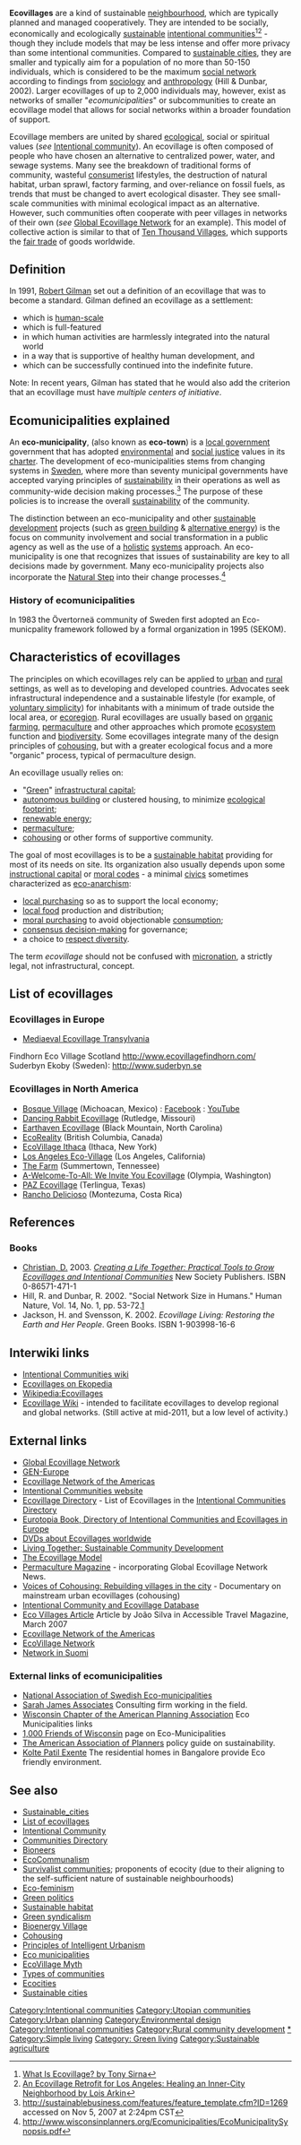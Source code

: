 {{topic header| default.png |Ecovillages}}

'''Ecovillages''' are a kind of sustainable [[neighbourhood]], which are typically planned and managed cooperatively. They are intended to be socially, economically and ecologically [[sustainability|sustainable]] [[intentional communities]]<ref>[http://www.ic.org/pnp/cdir/2000/08ecovillage.php What Is  Ecovillage? by Tony Sirna]</ref><ref>[http://www.ic.org/pnp/cdir/1995/20arkin.php An Ecovillage Retrofit for Los Angeles: Healing an Inner-City Neighborhood by Lois Arkin]</ref> - though they include models that may be less intense and offer more privacy than some intentional communities. Compared to [[sustainable cities]], they are smaller and typically aim for a population of no more than 50-150 individuals, which is considered to be the maximum [[social network]] according to findings from [[sociology]] and [[anthropology]] (Hill & Dunbar, 2002). Larger ecovillages of up to 2,000 individuals may, however, exist as networks of smaller "''ecomunicipalities''" or subcommunities to create an ecovillage model that allows for social networks within a broader foundation of support.

Ecovillage members are united by shared [[ecological]], social or spiritual values (''see'' [[Intentional community]]).  An ecovillage is often composed of people who have chosen an alternative to centralized power, water, and sewage systems.  Many see the breakdown of traditional forms of community, wasteful [[consumerism|consumerist]] lifestyles, the destruction of natural habitat, urban sprawl, factory farming, and over-reliance on fossil fuels, as trends that must be changed to avert ecological disaster.  They see small-scale communities with minimal ecological impact as an alternative.  However, such communities often cooperate with peer villages in networks of their own (''see'' [[Global Ecovillage Network]] for an example).  This model of collective action is similar to that of [[Ten Thousand Villages]], which supports the [[fair trade]] of goods worldwide.

==Definition==
In 1991, [[Robert Gilman]] set out a definition of an ecovillage that was to become a standard.  Gilman defined an ecovillage as a settlement:
* which is [[human-scale]]
* which is full-featured 
* in which human activities are harmlessly integrated into the natural world
* in a way that is supportive of healthy human development, and 
* which can be successfully continued into the indefinite future.[http://www.context.org/ICLIB/IC29/Gilman1.htm ] 

Note: In recent years, Gilman has stated that he would also add the criterion that an ecovillage must have ''multiple centers of initiative''.  

==Ecomunicipalities explained==

An '''eco-municipality''', (also known as '''eco-town''') is a [[local government]] government that has adopted [[Natural environment|environmental]] and [[social justice]] values in its [[charter]].  The development of eco-municipalities stems from changing systems in [[Sweden]], where more than seventy municipal governments have accepted varying principles of [[sustainability]] in their operations as well as community-wide decision making processes.<ref>http://sustainablebusiness.com/features/feature_template.cfm?ID=1269 accessed on Nov 5, 2007 at 2:24pm CST</ref>  The purpose of these policies is to increase the overall [[sustainability]] of the community. 

The distinction between an eco-municipality and other [[sustainable development]] projects (such as [[green building]] & [[alternative energy]]) is the focus on community involvement and social transformation in a public agency as well as the use of a [[holistic]] [[systems thinking|systems]] approach. An eco-municipality is one that recognizes that issues of sustainability are key to all decisions made by government.  Many eco-municipality projects also incorporate the [[Natural Step]] into their change processes.<ref>http://www.wisconsinplanners.org/Ecomunicipalities/EcoMunicipalitySynopsis.pdf</ref>

===History of ecomunicipalities===
In 1983 the Övertorneä community of Sweden first adopted an Eco-municpality framework followed by a formal organization in 1995 (SEKOM). 

==Characteristics of ecovillages==
The principles on which ecovillages rely can be applied to [[urban area|urban]] and [[rural]] settings, as well as to developing and developed countries. Advocates seek infrastructural independence and a sustainable lifestyle (for example, of [[voluntary simplicity]]) for inhabitants with a minimum of trade outside the local area, or [[ecoregion]].  Rural ecovillages are usually based on [[organic farming]], [[permaculture]] and other approaches which promote [[ecosystem]] function and [[biodiversity]].  Some ecovillages integrate many of the design principles of [[cohousing]], but with a greater ecological focus and a more "organic" process, typical of permaculture design.       

An ecovillage usually relies on:
* "[[green economics|Green]]" [[infrastructural capital]];
*[[autonomous building]] or clustered housing, to minimize [[ecological footprint]];
*[[renewable energy]];
*[[permaculture]];
*[[cohousing]] or other forms of supportive community.

The goal of most ecovillages is to be a [[sustainable habitat]] providing for most of its needs on site. Its organization also usually depends upon some [[instructional capital]] or [[moral code]]s - a minimal [[civics]] sometimes characterized as [[eco-anarchism]]:
*[[local purchasing]] so as to support the local economy; 
*[[local food]] production and distribution;
*[[moral purchasing]] to avoid objectionable [[Consumption (economics)|consumption]]; 
*[[consensus decision-making]] for governance;
*a choice to [[respect diversity]].

The term ''ecovillage'' should not be confused with [[micronation]], a strictly legal, not infrastructural, concept.

==List of ecovillages==
===Ecovillages in Europe===
* [http://ecocommunity-transylvania.eu/index.php?option=com_content&view=article&id=51&Itemid=34 Mediaeval Ecovillage Transylvania]

Findhorn Eco Village Scotland http://www.ecovillagefindhorn.com/<br />
Suderbyn Ekoby (Sweden): http://www.suderbyn.se<br />

===Ecovillages in North America===
* [http://bosquevillage.com/ Bosque Village] (Michoacan, Mexico) : [https://www.facebook.com/bosqueforest/ Facebook] : [https://www.youtube.com/user/bosquevillage YouTube ]
* [http://dancingrabbit.org/ Dancing Rabbit Ecovillage] (Rutledge, Missouri)
* [http://earthaven.org/ Earthaven Ecovillage] (Black Mountain, North Carolina)
* [http://www.ecoreality.org EcoReality] (British Columbia, Canada)
* [http://www.ecovillage.ithaca.ny.us/ EcoVillage Ithaca] (Ithaca, New York)
* [http://www.laecovillage.org Los Angeles Eco-Village] (Los Angeles, California) 
* [http://www.thefarmcommunity.com/ The Farm] (Summertown, Tennessee) 
* [http://www.weinviteyou.org A-Welcome-To-All: We Invite You Ecovillage] (Olympia, Washington)
* [http://directory.ic.org/21200/PAZ_Ecovillage/ PAZ Ecovillage] (Terlingua, Texas)
* [http://ranchodelicioso.com/ Rancho Delicioso] (Montezuma, Costa Rica)

==References==
{{reflist}}

===Books===
*[[Diana Leafe Christian|Christian, D.]]  2003.  ''[http://www.creating-a-life-together.org/ Creating a Life Together: Practical Tools to Grow Ecovillages and Intentional Communities]''  New Society Publishers.  ISBN 0-86571-471-1
*Hill, R. and Dunbar, R. 2002. "Social Network Size in Humans."  Human Nature, Vol. 14, No. 1, pp. 53-72.[http://www.google.com/search?q=cache:sZ_e9TbhRboJ:www.liv.ac.uk/evolpsyc/Hill_Dunbar_networks.pdf+social+network+size&hl=en&gl=ca&ct=clnk&cd=1]
*Jackson, H. and Svensson, K. 2002.  ''Ecovillage Living: Restoring the Earth and Her People''.  Green Books.  ISBN 1-903998-16-6

== Interwiki links ==

* [http://wiki.ic.org/ Intentional Communities wiki]
* [http://en.ekopedia.org/Ecovillage Ecovillages on Ekopedia]
* [[Wikipedia:Ecovillages]]
* [http://ecovillage.wikia.com/wiki/Main_Page Ecovillage Wiki] - intended to facilitate ecovillages to develop regional and global networks. (Still active at mid-2011, but a low level of activity.)

==External links==

* [http://gen.ecovillage.org/index_body.html  Global Ecovillage Network]
* [http://gen-europe.orgecovillage.org GEN-Europe]
* [http://ena.ecovillage.org/ Ecovillage Network of the Americas]
* [http://www.ic.org Intentional Communities website]
* [http://directory.ic.org/records/ecovillages.php Ecovillage Directory] - List of Ecovillages in the [http://directory.ic.org Intentional Communities Directory]
* [http://www.eurotopia.de/ Eurotopia Book, Directory of Intentional Communities and Ecovillages in Europe]
* [http://www.undercurrents.org/ecovillage DVDs about Ecovillages worldwide]
* [http://www.context.org/ICLIB/IC29/TOC29.htm Living Together: Sustainable Community Development]
* [http://www.habiter-autrement.org/05.eco-village/03_eco.htm The Ecovillage Model]
* [http://www.permaculture.co.uk Permaculture Magazine] - incorporating Global Ecovillage Network News.
* [http://notsocrazy.net/cohousing.html Voices of Cohousing: Rebuilding villages in the city] - Documentary on mainstream urban ecovillages (cohousing)
* [http://www.icdb.org  Intentional Community and Ecovillage Database]
* [http://www.accessibleportugal.com/revista/2007/March/eco-villages.html Eco Villages Article] Article by João Silva in Accessible Travel Magazine, March 2007
*[http://ena.ecovillage.org/ Ecovillage Network of the Americas]
*[http://www.ecovillages.org/ EcoVillage Network]
*[http://rihmasto.fi/ Network in Suomi]

=== External links of ecomunicipalities ===

*[http://www.sekom.nu/ National Association of Swedish Eco-municipalities]
*[http://www.sjamesassociates.com/ecomunic.htm Sarah James Associates] Consulting firm working in the field.
*[http://www.wisconsinplanners.org/Ecomunicipalities/index.htm Wisconsin Chapter of the American Planning Association] Eco Municipalities links
*[http://www.1kfriends.org/Eco-Municipalities.htm 1,000 Friends of Wisconsin] page on Eco-Municipalities
*[http://www.planning.org/policyguides/sustainability.htm The American Association of Planners] policy guide on sustainability.
*[http://www.koltepatilexente.co.in Kolte Patil Exente] The residential homes in Bangalore provide Eco friendly environment.

==See also==
<!--Note: Please do not list ecovillages here. There is a list (below) for that purpose.-->
{{Portal|Sustainable development|Sustainable development.svg}}
*[[Sustainable_cities]]
*[[List of ecovillages]]
*[[Intentional Community]]
*[[Communities Directory]]
*[[Bioneers]]
*[[EcoCommunalism]]
*[[Survivalism|Survivalist communities]]; proponents of ecocity (due to their aligning to the self-sufficient nature of sustainable neighbourhoods)
*[[Eco-feminism]]
*[[Green politics]]
*[[Sustainable habitat]]
*[[Green syndicalism]]
*[[Bioenergy Village]]
*[[Cohousing]]
*[[Principles of Intelligent Urbanism]]
*[[Eco municipalities]]
*[[EcoVillage Myth]]
*[[Types of communities]]
*[[Ecocities]]
*[[Sustainable cities]]

[[Category:Intentional communities]]
[[Category:Utopian communities]]
[[Category:Urban planning]]
[[Category:Environmental design]]
[[Category:Intentional communities]]
[[Category:Rural community development]]
[[Category:Ecovillages|*]]
[[Category:Simple living]]
[[Category: Green living]]
[[Category:Sustainable agriculture]]